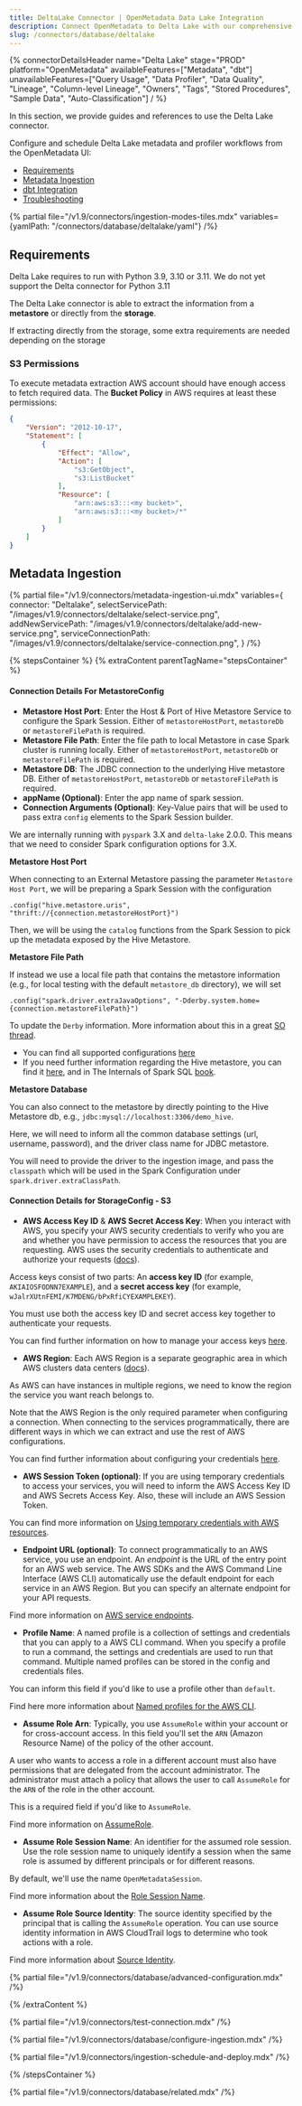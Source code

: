 ```yaml
---
title: DeltaLake Connector | OpenMetadata Data Lake Integration
description: Connect OpenMetadata to Delta Lake with our comprehensive database connector guide. Step-by-step setup, configuration, and metadata extraction instructions.
slug: /connectors/database/deltalake
---
```


{% connectorDetailsHeader
name="Delta Lake"
stage="PROD"
platform="OpenMetadata"
availableFeatures=["Metadata", "dbt"]
unavailableFeatures=["Query Usage", "Data Profiler", "Data Quality", "Lineage", "Column-level Lineage", "Owners", "Tags", "Stored Procedures", "Sample Data", "Auto-Classification"]
/ %}


In this section, we provide guides and references to use the Delta Lake connector.

Configure and schedule Delta Lake metadata and profiler workflows from the OpenMetadata UI:

- [Requirements](#requirements)
- [Metadata Ingestion](#metadata-ingestion)
- [dbt Integration](/connectors/ingestion/workflows/dbt)
- [Troubleshooting](/connectors/database/deltalake/troubleshooting)

{% partial file="/v1.9/connectors/ingestion-modes-tiles.mdx" variables={yamlPath: "/connectors/database/deltalake/yaml"} /%}


## Requirements

Delta Lake requires to run with Python 3.9, 3.10 or 3.11. We do not yet support the Delta connector
for Python 3.11

The Delta Lake connector is able to extract the information from a **metastore** or directly from the **storage**.

If extracting directly from the storage, some extra requirements are needed depending on the storage

### S3 Permissions

To execute metadata extraction AWS account should have enough access to fetch required data. The <strong>Bucket Policy</strong> in AWS requires at least these permissions:

```json
{
    "Version": "2012-10-17",
    "Statement": [
        {
            "Effect": "Allow",
            "Action": [
                "s3:GetObject",
                "s3:ListBucket"
            ],
            "Resource": [
                "arn:aws:s3:::<my bucket>",
                "arn:aws:s3:::<my bucket>/*"
            ]
        }
    ]
}
```

## Metadata Ingestion

{% partial
  file="/v1.9/connectors/metadata-ingestion-ui.mdx"
  variables={
    connector: "Deltalake",
    selectServicePath: "/images/v1.9/connectors/deltalake/select-service.png",
    addNewServicePath: "/images/v1.9/connectors/deltalake/add-new-service.png",
    serviceConnectionPath: "/images/v1.9/connectors/deltalake/service-connection.png",
}
/%}

{% stepsContainer %}
{% extraContent parentTagName="stepsContainer" %}

#### Connection Details For MetastoreConfig

- **Metastore Host Port**: Enter the Host & Port of Hive Metastore Service to configure the Spark Session. Either
  of `metastoreHostPort`, `metastoreDb` or `metastoreFilePath` is required.
- **Metastore File Path**: Enter the file path to local Metastore in case Spark cluster is running locally. Either
  of `metastoreHostPort`, `metastoreDb` or `metastoreFilePath` is required.
- **Metastore DB**: The JDBC connection to the underlying Hive metastore DB. Either
  of `metastoreHostPort`, `metastoreDb` or `metastoreFilePath` is required.
- **appName (Optional)**: Enter the app name of spark session.
- **Connection Arguments (Optional)**: Key-Value pairs that will be used to pass extra `config` elements to the Spark Session builder.

We are internally running with `pyspark` 3.X and `delta-lake` 2.0.0. This means that we need to consider Spark configuration options for 3.X.

**Metastore Host Port**

When connecting to an External Metastore passing the parameter `Metastore Host Port`, we will be preparing a Spark Session with the configuration

```
.config("hive.metastore.uris", "thrift://{connection.metastoreHostPort}")
```

Then, we will be using the `catalog` functions from the Spark Session to pick up the metadata exposed by the Hive Metastore.

**Metastore File Path**

If instead we use a local file path that contains the metastore information (e.g., for local testing with the default `metastore_db` directory), we will set

```
.config("spark.driver.extraJavaOptions", "-Dderby.system.home={connection.metastoreFilePath}")
```

To update the `Derby` information. More information about this in a great [SO thread](https://stackoverflow.com/questions/38377188/how-to-get-rid-of-derby-log-metastore-db-from-spark-shell).

- You can find all supported configurations [here](https://spark.apache.org/docs/latest/configuration.html)
- If you need further information regarding the Hive metastore, you can find it [here](https://spark.apache.org/docs/latest/sql-data-sources-hive-tables.html),
  and in The Internals of Spark SQL [book](https://jaceklaskowski.gitbooks.io/mastering-spark-sql/content/spark-sql-hive-metastore.html).

**Metastore Database**

You can also connect to the metastore by directly pointing to the Hive Metastore db, e.g., `jdbc:mysql://localhost:3306/demo_hive`.

Here, we will need to inform all the common database settings (url, username, password), and the driver class name for JDBC metastore.

You will need to provide the driver to the ingestion image, and pass the `classpath` which will be used in the Spark Configuration under `spark.driver.extraClassPath`.

#### Connection Details for StorageConfig - S3

- **AWS Access Key ID** & **AWS Secret Access Key**: When you interact with AWS, you specify your AWS security credentials to verify who you are and whether you have
  permission to access the resources that you are requesting. AWS uses the security credentials to authenticate and
  authorize your requests ([docs](https://docs.aws.amazon.com/IAM/latest/UserGuide/security-creds.html)).

Access keys consist of two parts: An **access key ID** (for example, `AKIAIOSFODNN7EXAMPLE`), and a **secret access key** (for example, `wJalrXUtnFEMI/K7MDENG/bPxRfiCYEXAMPLEKEY`).

You must use both the access key ID and secret access key together to authenticate your requests.

You can find further information on how to manage your access keys [here](https://docs.aws.amazon.com/IAM/latest/UserGuide/id_credentials_access-keys.html).

- **AWS Region**: Each AWS Region is a separate geographic area in which AWS clusters data centers ([docs](https://docs.aws.amazon.com/AmazonRDS/latest/UserGuide/Concepts.RegionsAndAvailabilityZones.html)).

As AWS can have instances in multiple regions, we need to know the region the service you want reach belongs to.

Note that the AWS Region is the only required parameter when configuring a connection. When connecting to the
services programmatically, there are different ways in which we can extract and use the rest of AWS configurations.

You can find further information about configuring your credentials [here](https://boto3.amazonaws.com/v1/documentation/api/latest/guide/credentials.html#configuring-credentials).

- **AWS Session Token (optional)**: If you are using temporary credentials to access your services, you will need to inform the AWS Access Key ID
  and AWS Secrets Access Key. Also, these will include an AWS Session Token.

You can find more information on [Using temporary credentials with AWS resources](https://docs.aws.amazon.com/IAM/latest/UserGuide/id_credentials_temp_use-resources.html).

- **Endpoint URL (optional)**: To connect programmatically to an AWS service, you use an endpoint. An *endpoint* is the URL of the
  entry point for an AWS web service. The AWS SDKs and the AWS Command Line Interface (AWS CLI) automatically use the
  default endpoint for each service in an AWS Region. But you can specify an alternate endpoint for your API requests.

Find more information on [AWS service endpoints](https://docs.aws.amazon.com/general/latest/gr/rande.html).

- **Profile Name**: A named profile is a collection of settings and credentials that you can apply to a AWS CLI command.
  When you specify a profile to run a command, the settings and credentials are used to run that command.
  Multiple named profiles can be stored in the config and credentials files.

You can inform this field if you'd like to use a profile other than `default`.

Find here more information about [Named profiles for the AWS CLI](https://docs.aws.amazon.com/cli/latest/userguide/cli-configure-profiles.html).

- **Assume Role Arn**: Typically, you use `AssumeRole` within your account or for cross-account access. In this field you'll set the
  `ARN` (Amazon Resource Name) of the policy of the other account.

A user who wants to access a role in a different account must also have permissions that are delegated from the account
administrator. The administrator must attach a policy that allows the user to call `AssumeRole` for the `ARN` of the role in the other account.

This is a required field if you'd like to `AssumeRole`.

Find more information on [AssumeRole](https://docs.aws.amazon.com/STS/latest/APIReference/API_AssumeRole.html).

- **Assume Role Session Name**: An identifier for the assumed role session. Use the role session name to uniquely identify a session when the same role
  is assumed by different principals or for different reasons.

By default, we'll use the name `OpenMetadataSession`.

Find more information about the [Role Session Name](https://docs.aws.amazon.com/STS/latest/APIReference/API_AssumeRole.html#:~:text=An%20identifier%20for%20the%20assumed%20role%20session.).

- **Assume Role Source Identity**: The source identity specified by the principal that is calling the `AssumeRole` operation. You can use source identity
  information in AWS CloudTrail logs to determine who took actions with a role.

Find more information about [Source Identity](https://docs.aws.amazon.com/STS/latest/APIReference/API_AssumeRole.html#:~:text=Required%3A%20No-,SourceIdentity,-The%20source%20identity).


{% partial file="/v1.9/connectors/database/advanced-configuration.mdx" /%}

{% /extraContent %}

{% partial file="/v1.9/connectors/test-connection.mdx" /%}

{% partial file="/v1.9/connectors/database/configure-ingestion.mdx" /%}

{% partial file="/v1.9/connectors/ingestion-schedule-and-deploy.mdx" /%}

{% /stepsContainer %}

{% partial file="/v1.9/connectors/database/related.mdx" /%}
